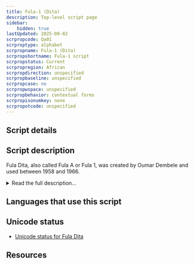 ```yaml
---
title: Fula-1 (Dita)
description: Top-level script page
sidebar:
    hidden: true
lastUpdated: 2025-09-02
scrpropcode: Qa01
scrproptype: alphabet
scrpropname: Fula-1 (Dita)
scrpropshortname: Fula-1 script
scrpropstatus: Current
scrpropregion: African
scrpropdirection: unspecified
scrpropbaseline: unspecified
scrpropcase: no
scrpropwspace: unspecified
scrpropbehavior: contextual forms
scrpropisonumkey: none
scrpropotcode: unspecified
---
```



## Script details

<ScriptDetails />

## Script description

Fula Dita, also called Fula A or Fula 1, was created by Oumar Dembele and used between 1958 and 1966.

<details>
<summary>Read the full description...</summary>It is an alphabet written with thirty-one consonant letters and eight vowels. Fula Dita is one of two African scripts created for the Fula languages spoken in Mauritania, Senegal, Mali, Guinea, Burkina Faso, Niger, Nigeria, Cameroon, Gambia, Chad, Sierra Leone, Benin, Guinea-Bissau, Sudan, Central African Republic, Côte d'Ivoire, Ghana, Togo, Liberia, and Gabon. The second of these scripts is [Fula Ba](/scrlang/scripts/qa02). The Fula languages are more commonly written with the [Latin](/scrlang/scripts/Latn) or [Arabic](/scrlang/scripts/Arab) scripts (Ajami style) than with either of the two Fula alphabets. Of the two, Fula Dita was used more widely than Fula Ba.

_This script is not currently recognized by the [ISO 15924 standard](http://www.unicode.org/iso15924/), but is included in ScriptSource for research purposes. If you have any information on this script, please add the information to this site. Your contributions can be a great help in refining and expanding the ISO 15924 standard. The [Script Encoding Initiative](http://www.linguistics.berkeley.edu/sei/) is working to support the inclusion of this script in the standard, and contributions here will support their efforts._
</details>

## Languages that use this script

<WsList script='Qa01' wsMax='5' />

## Unicode status

- [Unicode status for Fula Dita](/scrlang/unicode/z-fula-dita-unicode.md)


## Resources

<ScriptResources detailSummary='seemore' />

